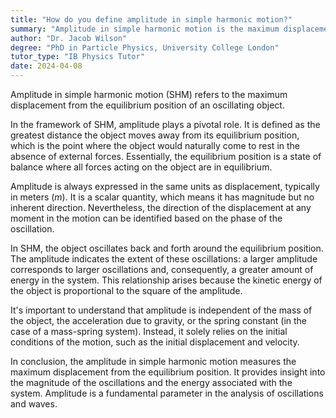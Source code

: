 ```yaml
---
title: "How do you define amplitude in simple harmonic motion?"
summary: "Amplitude in simple harmonic motion is the maximum displacement from the equilibrium position."
author: "Dr. Jacob Wilson"
degree: "PhD in Particle Physics, University College London"
tutor_type: "IB Physics Tutor"
date: 2024-04-08
---
```


Amplitude in simple harmonic motion (SHM) refers to the maximum displacement from the equilibrium position of an oscillating object.

In the framework of SHM, amplitude plays a pivotal role. It is defined as the greatest distance the object moves away from its equilibrium position, which is the point where the object would naturally come to rest in the absence of external forces. Essentially, the equilibrium position is a state of balance where all forces acting on the object are in equilibrium.

Amplitude is always expressed in the same units as displacement, typically in meters ($m$). It is a scalar quantity, which means it has magnitude but no inherent direction. Nevertheless, the direction of the displacement at any moment in the motion can be identified based on the phase of the oscillation.

In SHM, the object oscillates back and forth around the equilibrium position. The amplitude indicates the extent of these oscillations: a larger amplitude corresponds to larger oscillations and, consequently, a greater amount of energy in the system. This relationship arises because the kinetic energy of the object is proportional to the square of the amplitude.

It's important to understand that amplitude is independent of the mass of the object, the acceleration due to gravity, or the spring constant (in the case of a mass-spring system). Instead, it solely relies on the initial conditions of the motion, such as the initial displacement and velocity.

In conclusion, the amplitude in simple harmonic motion measures the maximum displacement from the equilibrium position. It provides insight into the magnitude of the oscillations and the energy associated with the system. Amplitude is a fundamental parameter in the analysis of oscillations and waves.
    